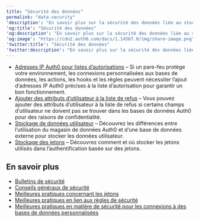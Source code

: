 ---
title: "Sécurité des données"
permalink: "data-security"
'description': "En savoir plus sur la sécurité des données liée au stockage des jetons et des données utilisateur, les listes d’autorisation et les listes de refus."
'og:title': "Sécurité des données"
'og:description': "En savoir plus sur la sécurité des données liée au stockage des jetons et des données utilisateur, les listes d’autorisation et les listes de refus."
'og:image': "https://cdn2.auth0.com/docs/1.14567.0/img/share-image.png"
'twitter:title': "Sécurité des données"
'twitter:description': "En savoir plus sur la sécurité des données liée au stockage des jetons et des données utilisateur, les listes d’autorisation et les listes de refus."
---

* [Adresses IP Auth0 pour listes d’autorisations](/docs/fr-ca/secure/security-guidance/data-security/allowlist) – Si un pare-feu protège votre environnement, les connexions personnalisées aux bases de données, les actions, les hooks et les règles peuvent nécessiter l’ajout d’adresses IP Auth0 précises à la liste d’autorisation pour garantir un bon fonctionnement.
* [Ajouter des attributs d’utilisateur à la liste de refus](/docs/fr-ca/secure/security-guidance/data-security/denylist) – Vous pouvez ajouter des attributs d’utilisateur à la liste de refus si certains champs d’utilisateur ne doivent pas se trouver dans les bases de données Auth0 pour des raisons de confidentialité.
* [Stockage de données utilisateur](/docs/fr-ca/secure/security-guidance/data-security/user-data-storage) – Découvrez les différences entre l’utilisation du magasin de données Auth0 et d’une base de données externe pour stocker les données utilisateur.
* [Stockage des jetons](/docs/fr-ca/secure/security-guidance/data-security/token-storage) – Découvrez comment et où stocker les jetons utilisés dans l’authentification basée sur des jetons.

## En savoir plus

* [Bulletins de sécurité](/docs/fr-ca/secure/security-guidance/security-bulletins)
* [Conseils généraux de sécurité](/docs/fr-ca/secure/security-guidance/tips)
* [Meilleures pratiques concernant les jetons](/docs/fr-ca/secure/tokens/token-best-practices)
* [Meilleures pratiques en lien aux règles de sécurité](/docs/fr-ca/rules-best-practices/rules-security-best-practices)
* [Meilleures pratiques en matière de sécurité pour les connexions à des bases de données personnalisées](/docs/fr-ca/authenticate/database-connections/custom-db/custom-database-connections-scripts/connection-security)